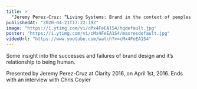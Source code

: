 ```yaml
---
title: >
  "Jeremy Perez-Cruz: “Living Systems: Brand in the context of peoples lives” — Clarity 2016"
publishedAt: "2020-04-21T17:22:19Z"
image: "https://i.ytimg.com/vi/cMx4FeEA1S4/hqdefault.jpg"
poster: "https://i.ytimg.com/vi/cMx4FeEA1S4/maxresdefault.jpg"
videoUrl: "https://www.youtube.com/watch?v=cMx4FeEA1S4"
---
```


Some insight into the successes and failures of brand design and it’s relationship to being human.

Presented by Jeremy Perez-Cruz at Clarity 2016, on April 1st, 2016. Ends with an interview with Chris Coyier
